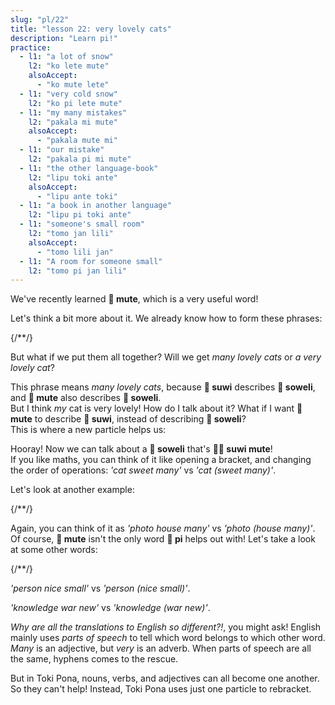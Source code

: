 ```yaml
---
slug: "pl/22"
title: "lesson 22: very lovely cats"
description: "Learn pi!"
practice:
  - l1: "a lot of snow"
    l2: "ko lete mute"
    alsoAccept:
      - "ko mute lete"
  - l1: "very cold snow"
    l2: "ko pi lete mute"
  - l1: "my many mistakes"
    l2: "pakala mi mute"
    alsoAccept:
      - "pakala mute mi"
  - l1: "our mistake"
    l2: "pakala pi mi mute"
  - l1: "the other language-book"
    l2: "lipu toki ante"
    alsoAccept:
      - "lipu ante toki"
  - l1: "a book in another language"
    l2: "lipu pi toki ante"
  - l1: "someone's small room"
    l2: "tomo jan lili"
    alsoAccept:
      - "tomo lili jan"
  - l1: "A room for someone small"
    l2: "tomo pi jan lili"
---
```



We've recently learned **󱤼 mute**, which is a very useful word!

Let's think a bit more about it. We already know how to form these phrases:

<List>
  {/*<Word sl="pi" m="" />*/}
  <Word sl="soweli suwi" m="a lovely cat" />
  <Word sl="soweli mute" m="many cats" />
  <Word sl="suwi mute" m="very lovely" />
</List>

But what if we put them all together? Will we get *many lovely cats* or *a very lovely cat*?

<List>
  <Word sl="soweli suwi mute" m="many lovely cats" />
</List>

This phrase means *many lovely cats*, because **󱥦 suwi** describes **󱥢 soweli**, and **󱤼 mute** also describes **󱥢 soweli**.  
But I think *my* cat is very lovely! How do I talk about it? What if I want **󱤼 mute** to describe **󱥦 suwi**, instead of describing **󱥢 soweli**?  
This is where a new particle helps us:

<List>
  <Word sl="pi" m="a particle that groups adjectives" />
  <Word sl="soweli pi suwi mute" m="a very lovely cat" />
</List>

Hooray! Now we can talk about a **󱥢 soweli** that's **󱥦󱤼 suwi mute**!  
If you like maths, you can think of it like opening a bracket, and changing the order of operations: *'cat sweet many'* vs *'cat (sweet many)'*.

Let's look at another example:

<List>
  {/*<Word sl="pi" m="" />*/}
  <Word sl="sitelen tomo" m="a photo of a house" />
  <Word sl="sitelen mute" m="photos" />
  <Word sl="tomo mute" m="houses" />
  <Word sl="sitelen tomo mute" m="photos of a house" />
  <Word sl="sitelen pi tomo mute" m="a photo of houses" />
</List>

Again, you can think of it as *'photo house many'* vs *'photo (house many)'*.  
Of course, **󱤼 mute** isn't the only word **󱥍 pi** helps out with! Let's take a look at some other words:

<List>
  {/*<Word sl="pi" m="" />*/}
  <Word sl="jan pona" m="a nice person" />
  <Word sl="jan lili" m="a small person" />
  <Word sl="pona lili" m="somewhat nice" />
  <Word sl="jan pona lili" m="a small nice person" />
  <Word sl="jan pi pona lili" m="a somewhat nice person" />
</List>

*'person nice small'* vs *'person (nice small)'*.

<List>
  <Word sl="sona utala" m="war knowledge" />
  <Word sl="sona sin" m="new knowledge" />
  <Word sl="utala sin" m="new war" />
  <Word sl="sona utala sin" m="new war-knowledge. the knowledge is recent." />
  <Word sl="sona pi utala sin" m="new-war knowledge. the war is recent." />
</List>

*'knowledge war new'* vs *'knowledge (war new)'*.

*Why are all the translations to English so different?!*, you might ask! English mainly uses *parts of speech* to tell which word belongs to which other word. *Many* is an adjective, but *very* is an adverb. When parts of speech are all the same, hyphens comes to the rescue.

But in Toki Pona, nouns, verbs, and adjectives can all become one another. So they can't help! Instead, Toki Pona uses just one particle to rebracket.

<Practice exercises={frontmatter.practice} client:load />
